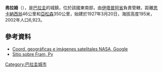 '''弗拉姆'''（{{lang-es|Fram}}），是[[巴拉圭|巴拉圭]]的城鎮，位於該國東南部，由[[伊塔普阿省|伊塔普阿省]]負責管轄，距離[[恩卡納西翁|恩卡納西翁]]46公里和[[亞松森|亞松森]]350公里，始建於1927年3月20日，海拔高度195米，2002年人口6,923。

{{coord|26|59|00|S|55|53|00|W|display=title}}

==參考資料==
* [http://www.fallingrain.com/world/PA/11/Fram.html Coord. geográficas e imágenes satelitales NASA, Google] {{Wayback|url=http://www.fallingrain.com/world/PA/11/Fram.html |date=20150923191457 }}
* [https://web.archive.org/web/20080618012207/http://www.itacom.com.py/~sbc/sbc141.html Sitio sobre Fram, Py]

{{Paraguay-geo-stub}}
[[Category:巴拉圭城市|Category:巴拉圭城市]]